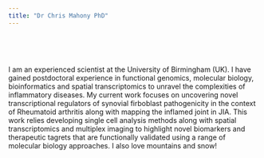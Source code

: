 ```yaml
---
title: "Dr Chris Mahony PhD"
---
```



<br>

<br>

I am an experienced scientist at the University of Birmingham (UK). I have gained postdoctoral experience in functional genomics, molecular biology, bioinformatics and spatial transcriptomics to unravel the complexities of inflammatory diseases. My current work focuses on uncovering novel transcriptional regulators of synovial firboblast pathogenicity in the context of Rheumatoid arthritis along with mapping the inflamed joint in JIA. This work relies developing single cell analysis methods along with spatial transcriptomics and multiplex imaging to highlight novel biomarkers and therapeutic tagrets that are functionally validated using a range of molecular biology approaches. I also love mountains and snow!

<br>



